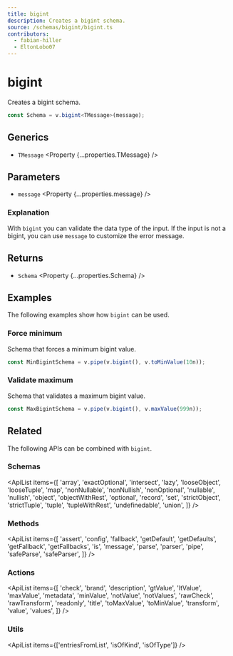 ```yaml
---
title: bigint
description: Creates a bigint schema.
source: /schemas/bigint/bigint.ts
contributors:
  - fabian-hiller
  - EltonLobo07
---
```



# bigint

Creates a bigint schema.

```ts
const Schema = v.bigint<TMessage>(message);
```

## Generics

- `TMessage` <Property {...properties.TMessage} />

## Parameters

- `message` <Property {...properties.message} />

### Explanation

With `bigint` you can validate the data type of the input. If the input is not a bigint, you can use `message` to customize the error message.

## Returns

- `Schema` <Property {...properties.Schema} />

## Examples

The following examples show how `bigint` can be used.

### Force minimum

Schema that forces a minimum bigint value.

```ts
const MinBigintSchema = v.pipe(v.bigint(), v.toMinValue(10n));
```

### Validate maximum

Schema that validates a maximum bigint value.

```ts
const MaxBigintSchema = v.pipe(v.bigint(), v.maxValue(999n));
```

## Related

The following APIs can be combined with `bigint`.

### Schemas

<ApiList
  items={[
    'array',
    'exactOptional',
    'intersect',
    'lazy',
    'looseObject',
    'looseTuple',
    'map',
    'nonNullable',
    'nonNullish',
    'nonOptional',
    'nullable',
    'nullish',
    'object',
    'objectWithRest',
    'optional',
    'record',
    'set',
    'strictObject',
    'strictTuple',
    'tuple',
    'tupleWithRest',
    'undefinedable',
    'union',
  ]}
/>

### Methods

<ApiList
  items={[
    'assert',
    'config',
    'fallback',
    'getDefault',
    'getDefaults',
    'getFallback',
    'getFallbacks',
    'is',
    'message',
    'parse',
    'parser',
    'pipe',
    'safeParse',
    'safeParser',
  ]}
/>

### Actions

<ApiList
  items={[
    'check',
    'brand',
    'description',
    'gtValue',
    'ltValue',
    'maxValue',
    'metadata',
    'minValue',
    'notValue',
    'notValues',
    'rawCheck',
    'rawTransform',
    'readonly',
    'title',
    'toMaxValue',
    'toMinValue',
    'transform',
    'value',
    'values',
  ]}
/>

### Utils

<ApiList items={['entriesFromList', 'isOfKind', 'isOfType']} />

